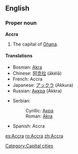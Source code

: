 {{wikipedia}}
==English==

===Proper noun===
'''Accra'''
# The capital of [[Ghana]].

====Translations====
{{top}}
*Bosnian: [[Akra#Bosnian|Akra]] {{f}}
*Chinese: [[阿克拉]] (ākèlā) 
*French: Accra
*Japanese: [[アックラ]] (Akkura)
*Russian: [[Аккра]] (Ákkra)
{{mid}}
*Serbian:
*:Cyrillic: [[Акра#Serbian|Акра]] {{f}}
*:Roman: [[Akra#Serbian|Akra]] {{f}}
*Spanish: Accra {{f}}
{{bottom}}

[[Category:Capital cities]]

[[es:Accra]]
[[ro:Accra]]
[[zh:Accra]]